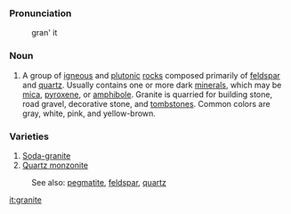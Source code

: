 ===Pronunciation===

:gran' it

===Noun===
#A group of [[igneous]] and [[plutonic]] [[rock]]s composed primarily of [[feldspar]] and [[quartz]]. Usually contains one or more dark [[mineral]]s, which may be [[mica]], [[pyroxene]], or [[amphibole]]. Granite is quarried for building stone, road gravel, decorative stone, and [[tombstone]]s. Common colors are gray, white, pink, and yellow-brown.

===Varieties===

#[[Soda-granite]]
#[[Quartz monzonite]]

:See also: [[pegmatite]], [[feldspar]], [[quartz]]

[[it:granite]]